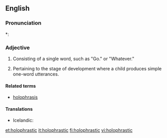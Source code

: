 ==English==

===Pronunciation===
*: {{rhymes|æstɪk}}

===Adjective===
{{en-adj|-}}

# {{linguistics|of a sentence}} Consisting of a single word, such as "Go." or "Whatever."
# {{linguistics}} Pertaining to the stage of development where a child produces simple one-word utterances.

====Related terms====
* [[holophrasis]]

====Translations====
{{trans-top|consisting of a single word}}
* Icelandic: {{qualifier|holophrastic word}} {{t|is|setningarorð|n}}
{{trans-mid}}
{{trans-bottom}}
{{trans-top|pertaining to the stage of development where a child produces simple one-word utterances}}
{{trans-mid}}
{{trans-bottom}}

[[et:holophrastic]]
[[it:holophrastic]]
[[fi:holophrastic]]
[[vi:holophrastic]]